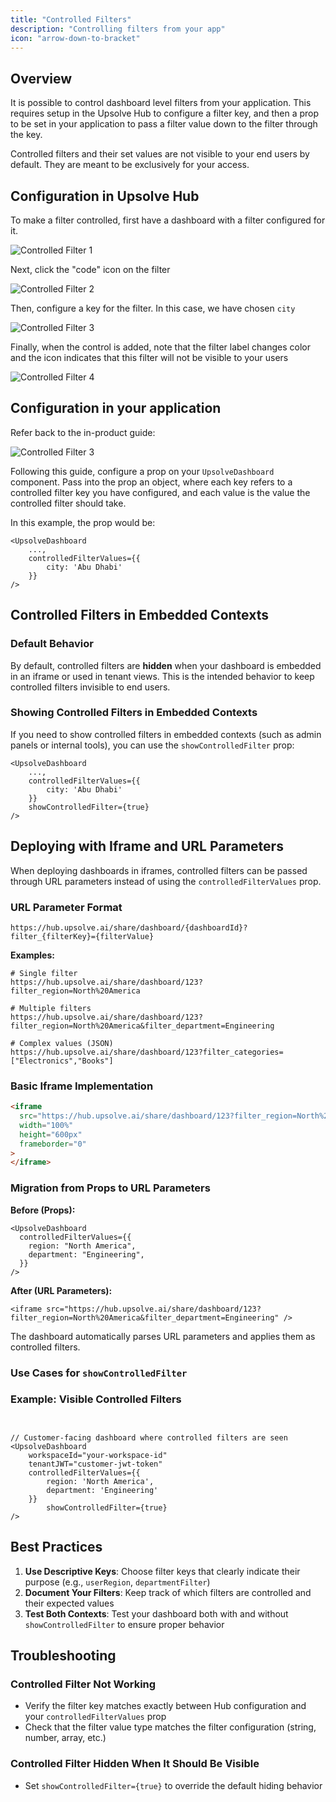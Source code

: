 ```yaml
---
title: "Controlled Filters"
description: "Controlling filters from your app"
icon: "arrow-down-to-bracket"
---
```


## Overview

It is possible to control dashboard level filters from your application. This requires setup in the Upsolve Hub to configure a filter key, and then a prop to be set in your application to pass a filter value down to the filter through the key.

Controlled filters and their set values are not visible to your end users by default. They are meant to be exclusively for your access.

## Configuration in Upsolve Hub

To make a filter controlled, first have a dashboard with a filter configured for it.

![Controlled Filter 1](/images/filters/controlled-filters-1.png)

Next, click the "code" icon on the filter

![Controlled Filter 2](/images/filters/controlled-filters-2.png)

Then, configure a key for the filter. In this case, we have chosen `city`

![Controlled Filter 3](/images/filters/controlled-filters-3.png)

Finally, when the control is added, note that the filter label changes color and the icon indicates that this filter will not be visible to your users

![Controlled Filter 4](/images/filters/controlled-filters-4.png)

## Configuration in your application

Refer back to the in-product guide:

![Controlled Filter 3](/images/filters/controlled-filters-3.png)

Following this guide, configure a prop on your `UpsolveDashboard` component. Pass into the prop an object, where each key refers to a controlled filter key you have configured, and each value is the value the controlled filter should take.

In this example, the prop would be:

```tsx
<UpsolveDashboard
    ...,
    controlledFilterValues={{
        city: 'Abu Dhabi'
    }}
/>
```

## Controlled Filters in Embedded Contexts

### Default Behavior

By default, controlled filters are **hidden** when your dashboard is embedded in an iframe or used in tenant views. This is the intended behavior to keep controlled filters invisible to end users.

### Showing Controlled Filters in Embedded Contexts

If you need to show controlled filters in embedded contexts (such as admin panels or internal tools), you can use the `showControlledFilter` prop:

```tsx
<UpsolveDashboard
    ...,
    controlledFilterValues={{
        city: 'Abu Dhabi'
    }}
    showControlledFilter={true}
/>
```

## Deploying with Iframe and URL Parameters

When deploying dashboards in iframes, controlled filters can be passed through URL parameters instead of using the `controlledFilterValues` prop.

### URL Parameter Format

```
https://hub.upsolve.ai/share/dashboard/{dashboardId}?filter_{filterKey}={filterValue}
```

**Examples:**

```
# Single filter
https://hub.upsolve.ai/share/dashboard/123?filter_region=North%20America

# Multiple filters
https://hub.upsolve.ai/share/dashboard/123?filter_region=North%20America&filter_department=Engineering

# Complex values (JSON)
https://hub.upsolve.ai/share/dashboard/123?filter_categories=["Electronics","Books"]
```

### Basic Iframe Implementation

```html
<iframe
  src="https://hub.upsolve.ai/share/dashboard/123?filter_region=North%20America&filter_department=Engineering"
  width="100%"
  height="600px"
  frameborder="0"
>
</iframe>
```



### Migration from Props to URL Parameters

**Before (Props):**

```tsx
<UpsolveDashboard
  controlledFilterValues={{
    region: "North America",
    department: "Engineering",
  }}
/>
```

**After (URL Parameters):**

```tsx
<iframe src="https://hub.upsolve.ai/share/dashboard/123?filter_region=North%20America&filter_department=Engineering" />
```

The dashboard automatically parses URL parameters and applies them as controlled filters.

### Use Cases for `showControlledFilter`


### Example:  Visible Controlled Filters

```tsx


// Customer-facing dashboard where controlled filters are seen
<UpsolveDashboard
    workspaceId="your-workspace-id"
    tenantJWT="customer-jwt-token"
    controlledFilterValues={{
        region: 'North America',
        department: 'Engineering'
    }}
        showControlledFilter={true} 
/>
```


## Best Practices

1. **Use Descriptive Keys**: Choose filter keys that clearly indicate their purpose (e.g., `userRegion`, `departmentFilter`)
2. **Document Your Filters**: Keep track of which filters are controlled and their expected values
3. **Test Both Contexts**: Test your dashboard both with and without `showControlledFilter` to ensure proper behavior

## Troubleshooting

### Controlled Filter Not Working

- Verify the filter key matches exactly between Hub configuration and your `controlledFilterValues` prop
- Check that the filter value type matches the filter configuration (string, number, array, etc.)


### Controlled Filter Hidden When It Should Be Visible

- Set `showControlledFilter={true}` to override the default hiding behavior

